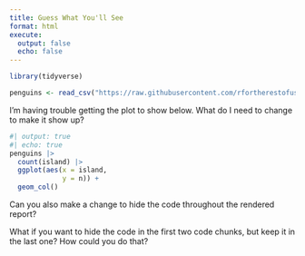 ```yaml
---
title: Guess What You'll See
format: html
execute: 
  output: false
  echo: false
---
```


```r
library(tidyverse)
```

```r
penguins <- read_csv("https://raw.githubusercontent.com/rfortherestofus/rin3-fall-2023/main/data-raw/penguins.csv")
```

I'm having trouble getting the plot to show below. What do I need to change to make it show up? 

```r
#| output: true
#| echo: true
penguins |> 
  count(island) |> 
  ggplot(aes(x = island, 
             y = n)) +
  geom_col()
```

Can you also make a change to hide the code throughout the rendered report? 

What if you want to hide the code in the first two code chunks, but keep it in the last one? How could you do that?
